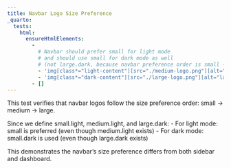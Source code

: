 ```yaml
---
title: Navbar Logo Size Preference
_quarto:
  tests:
    html:
      ensureHtmlElements:
        -
          # Navbar should prefer small for light mode
          # and should use small for dark mode as well
          # (not large.dark, because navbar preference order is small → medium → large)
          - 'img[class*="light-content"][src="./medium-logo.png"][alt="medium logo"]'
          - 'img[class*="dark-content"][src="./large-logo.png"][alt="large logo"]'
        - []
---
```


This test verifies that navbar logos follow the size preference order:
small → medium → large.

Since we define small.light, medium.light, and large.dark:
- For light mode: small is preferred (even though medium.light exists)
- For dark mode: small.dark is used (even though large.dark exists)

This demonstrates the navbar's size preference differs from both sidebar and dashboard.